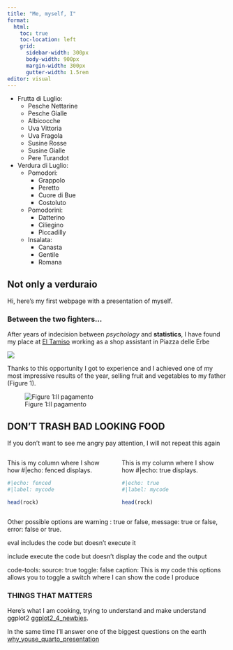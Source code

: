 ```yaml
---
title: "Me, myself, I"
format: 
  html:
    toc: true
    toc-location: left
    grid:
      sidebar-width: 300px
      body-width: 900px
      margin-width: 300px
      gutter-width: 1.5rem
editor: visual
---
```


::: column-margin
-   Frutta di Luglio:
    -   Pesche Nettarine
    -   Pesche Gialle
    -   Albicocche
    -   Uva Vittoria
    -   Uva Fragola
    -   Susine Rosse
    -   Susine Gialle
    -   Pere Turandot
-   Verdura di Luglio:
    -   Pomodori:
        -   Grappolo
        -   Peretto
        -   Cuore di Bue
        -   Costoluto
    -   Pomodorini:
        -   Datterino
        -   Ciliegino
        -   Piccadilly
    -   Insalata:
        -   Canasta
        -   Gentile
        -   Romana
:::

## Not only a verduraio

Hi, here's my first webpage with a presentation of myself.

### Between the two fighters...

After years of indecision between *psychology* and **statistics**, I have found my place at [El Tamiso](https://www.eltamiso.it/) working as a shop assistant in Piazza delle Erbe

![](img/erbe.jpg)

Thanks to this opportunity I got to experience and I achieved one of my most impressive results of the year, selling fruit and vegetables to my father (Figure 1).

![Figure 1:Il pagamento](img/pp.jpg)

::: callout-caution
## DON'T TRASH BAD LOOKING FOOD

If you don't want to see me angry pay attention, I will not repeat this again
:::

::::: columns
::: {.column width="50%"}
This is my column where I show how #\|echo: fenced displays.

```r
#|echo: fenced
#|label: mycode

head(rock)
```
:::

::: {.column width="50%"}
This is my column where I show how #\|echo: true displays.

```r
#|echo: true
#|label: mycode

head(rock)
```
:::
:::::

Other possible options are warning : true or false, message: true or false, error: false or true.

eval includes the code but doesn't execute it

include execute the code but doesn't display the code and the output

code-tools: source: true toggle: false caption: This is my code this options allows you to toggle a switch where I can show the code I produce


### THINGS THAT MATTERS

Here's what I am cooking, trying to understand and make understand ggplot2 [ggplot2_4_newbies]("ggplot2/ggplot_for_newbies.html").

In the same time I'll answer one of the biggest questions on the earth [why_youse_quarto_presentation](whyquartopres.html)